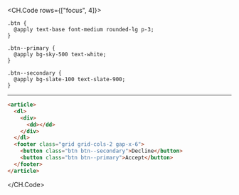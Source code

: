 <CH.Code rows={["focus", 4]}>

```postcss styles.css
.btn {
  @apply text-base font-medium rounded-lg p-3;
}

.btn--primary {
  @apply bg-sky-500 text-white;
}

.btn--secondary {
  @apply bg-slate-100 text-slate-900;
}
```

---

```html index.html focus=8:9
<article>
  <dl>
    <div>
      <dd></dd>
    </div>
  </dl>
  <footer class="grid grid-cols-2 gap-x-6">
    <button class="btn btn--secondary">Decline</button>
    <button class="btn btn--primary">Accept</button>
  </footer>
</article>
```

</CH.Code>
